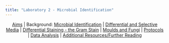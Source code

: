 ```yaml
---
title: "Laboratory 2 - Microbial Identification"
---
```



<center>| [Aims](./2aims.qmd) | Background: [Microbial Identification](./2intro1.qmd) |  [Differential and Selective Media](./2intro2.qmd) | [Differential Staining - the Gram Stain](./2intro3.qmd) | [Moulds and Fungi](./2intro4.qmd) | [Protocols](./2protocols.qmd) | [Data Analysis](./2data.qmd) | [Additional Resources/Further Reading](./2further.qmd) </center>